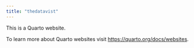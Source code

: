 ```yaml
---
title: "thedatavist"
---
```


This is a Quarto website.

To learn more about Quarto websites visit <https://quarto.org/docs/websites>.
